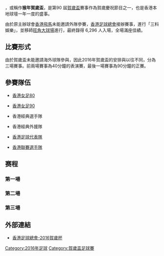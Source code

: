 {{unreferenced|time=2016-02-10T08:12:09+00:00}}
{{球會級足球盃賽賽季
| other_titles = 猴年賀歲盃
| image = 
| size = 
| caption = 
| country = 香港
| title_holder =
| result_th =
| num_season = 
| dates = 2016年2月9日（年初二）
| num_teams = 6 隊
| venues = [[旺角大球場|旺角大球場]]
| cities = 
| champions = {{flagicon|HKG}} [[香港聯賽選手隊|港聯]]
| count = 6
| runner-up = {{flagicon|HKG}} [[香港足球代表隊|香港隊]]
| third =
| fourth = 
| matches = 3
| goals = 12
| attendance = 
| top_scorer =
| MVP = 
| prevseason = [[2015年賀歲盃足球賽|2015]]
| nextseason = [[2017年賀歲盃足球賽|2017]]
}}

{{engname|2016年賀歲盃足球賽|2016 Lunar New Year Cup}}，或稱作'''猴年賀歲盃'''，是第90 屆[[賀歲盃|賀歲盃]]賽事作為賀歲慶祝節目之一，也是香港本地球壇一年一度的盛事。

由於原主辦球會[[香港飛馬足球會|香港飛馬]]未能邀請外隊參賽，[[香港足球總會|香港足球總會]]接辦賽事，進行「三料娛樂」，並移師[[旺角大球場|旺角大球場]]進行，最終錄得 6,296 人入場，全場滿座佳績。

== 比賽形式 ==
由於賀歲盃未能邀請海外球隊參與，因此2016年賀歲盃的安排與以往不同，分為三場賽事。前兩場賽事為40分鐘的表演賽，最後一場賽事為90分鐘的正賽。

== 參賽隊伍 ==
*{{flagicon|HKG}} [[香港女子足球代表隊|香港女足80]]
*{{flagicon|HKG}} [[香港女子足球代表隊|香港女足90]]
*{{flagicon|HKG}} 香港經典選手隊
*{{flagicon|HKG}} 香港經典外援隊
*{{flagicon|HKG}} [[香港足球代表隊|香港足球代表隊]]
*{{flagicon|HKG}} [[香港聯賽選手隊|香港聯賽選手隊]]

== 赛程 ==
=== 第一場 ===
{{footballbox
| date = 2016年2月9日
| time = 13:30（[[UTC+8|UTC+8]]）
| team1 = [[香港女子足球代表隊|香港女足80]] {{flagicon|HKG}}
| score = 0–3
| penaltyscore = 
| report = [https://web.archive.org/web/20160317100824/http://www.hkfa.com/ch/match/detail/19783/ 賽果]
| team2 = {{flagicon|HKG}} [[香港女子足球代表隊|香港女足90]]
| goals1 = 
| goals2 = {{goal|4||14}} [[張煒琪|張煒琪]]<br/> {{goal|31}} [[鍾貝琪|鍾貝琪]]
| penalties1 = 
| penalties2 = 
| stadium = [[旺角大球場|旺角大球場]]
| attendance = 6,296
| referee = 
}}

=== 第二場 ===
{{footballbox
| date = 2016年2月9日
| time = 14:30（[[UTC+8|UTC+8]]）
| team1 = 香港經典選手隊 {{flagicon|HKG}}
| score = 1–4
| penaltyscore = 
| report = [https://web.archive.org/web/20160317100334/http://www.hkfa.com/ch/match/detail/19784/ 賽果]
| team2 = {{flagicon|HKG}} 香港經典外援隊
| goals1 = [[譚兆偉|譚兆偉]] {{goal|38}}
| goals2 = {{goal|16}} [[法比奧·盧比斯·艾簡達拿|法比奧]]<br/> {{goal|31}} [[迪天奴|迪天奴]]<br/> {{goal|32}} [[哥連斯_(尼日利亞足球員)|哥連斯]]<br/> {{goal|37}} [[艾迪|艾迪]]
| penalties1 = 
| penalties2 = 
| stadium = [[旺角大球場|旺角大球場]]
| attendance = 6,296
| referee = 
}}

=== 第三場 ===
{{footballbox
| date = 2016年2月9日
| time = 16:00（[[UTC+8|UTC+8]]）
| team1 = [[香港足球代表隊|香港足球代表隊]] {{flagicon|HKG}}
| score = 0–4
| penaltyscore = 
| report = [https://web.archive.org/web/20160317182242/http://www.hkfa.com/ch/match/detail/19785/ 賽果]
| team2 = {{flagicon|HKG}} [[香港聯賽選手隊|香港聯賽選手隊]]
| goals1 = 
| goals2 = {{goal|20}} [[福田健二|福田健二]]<br/> {{goal|35}} [[迪亞高·迪·蘇沙·馬田斯|迪亞高]]<br/> {{goal|60}} [[費蘭度·皮利拉|費蘭度]]<br/> {{goal|80}} [[阿杜域|阿杜域]]
| penalties1 = 
| penalties2 = 
| stadium = [[旺角大球場|旺角大球場]]
| attendance = 6,296
| referee = [[劉晃熙|劉晃熙]]（{{nfa|HKG}}）
}}

== 外部連結 ==
{{reflist}}

*[https://web.archive.org/web/20160215163335/http://www.hkfa.com/ch/load_page/339 香港足球總會-2016賀歲杯]

{{fb start}}
{{賀歲盃足球賽}}
{{fb end}}
{{2015–16年香港足球}}

[[Category:2016年足球|Category:2016年足球]]
[[Category:賀歲盃足球賽|Category:賀歲盃足球賽]]